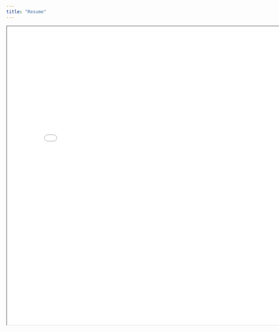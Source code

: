```yaml
---
title: "Resume"
---
```


<iframe 
  width="800" 
  height="800" 
  src="Resume-Carswell-Matt.pdf">
</iframe>